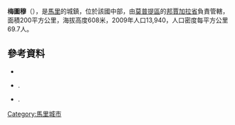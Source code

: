 '''梅圖穆'''（{{lang-fr|Métoumou}}），是[[馬里|馬里]]的城鎮，位於該國中部，由[[莫普提區|莫普提區]]的[[邦賈加拉省|邦賈加拉省]]負責管轄，面積200平方公里，海拔高度608米，2009年人口13,940，人口密度每平方公里69.7人。

==參考資料==
*{{citation | url=http://instat.gov.ml/documentation/mopti.pdf | publisher=République de Mali: Institut National de la Statistique | title=Resultats Provisoires RGPH 2009 (Région de Mopti) | language=fr | accessdate=2015-07-24 | archive-date=2012-09-19 | archive-url=https://www.webcitation.org/6AnaIKCNv?url=http://instat.gov.ml/documentation/mopti.pdf | dead-url=no }}
*{{citation | title=Plan de Sécurité Alimentaire Commune Rurale de Muétoumo 2006-2010 | publisher=Commissariat à la Sécurité Alimentaire, République du Mali, USAID-Mali | year=2006 | url=http://www.aec.msu.edu/fs2/mali_fd_strtgy/plans/mopti/bandiagara/psa_muetoumo.pdf | language=fr | deadurl=yes | archiveurl=https://web.archive.org/web/20120913110704/http://www.aec.msu.edu/fs2/mali_fd_strtgy/plans/mopti/bandiagara/psa_muetoumo.pdf | archivedate=2012-09-13 }}.
*{{citation | title= Situation des points d'eau modernes au Mali en 2003: Metoumou | url= http://www.bndr-mali.org/bnn-mali/index.php?option=com_docman&task=doc_download&gid=592&Itemid=53 | publisher= Ministère des Mines, de l'Energie et de l'Eau, République du Mali | year= 2003 | language= fr }}{{Dead link|date=2018年7月 |bot=InternetArchiveBot |fix-attempted=no }}.

{{Coord|14|44|0|N|3|10|44|W|display=title}}

{{莫普提區}}

[[Category:馬里城市|Category:馬里城市]]


{{Mali-geo-stub}}